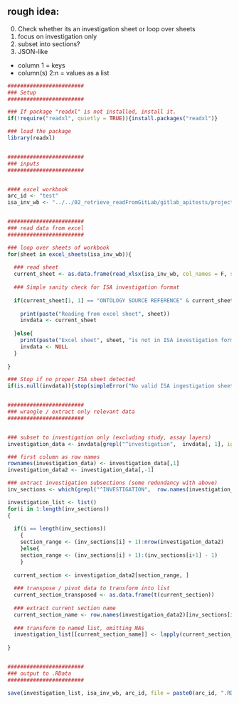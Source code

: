 
## rough idea: 

0. Check whether its an investigation sheet or loop over sheets
1. focus on investigation only
2. subset into sections?
3. JSON-like
  - column 1 = keys
  - column(s) 2:n = values as a list


```r

########################
### Setup
########################

### If package "readxl" is not installed, install it.
if(!require("readxl", quietly = TRUE)){install.packages("readxl")}

### load the package
library(readxl)


########################
### inputs
########################


#### excel workbook
arc_id <- "test"
isa_inv_wb <- "../../02_retrieve_readFromGitLab/gitlab_apitests/project_isaInvestigation.xlsx"


########################
### read data from excel
########################

### loop over sheets of workbook
for(sheet in excel_sheets(isa_inv_wb)){
  
  ### read sheet
  current_sheet <- as.data.frame(read_xlsx(isa_inv_wb, col_names = F, sheet = sheet, .name_repair = "minimal"))
  
  ### Simple sanity check for ISA investigation format
  
  if(current_sheet[1, 1] == "ONTOLOGY SOURCE REFERENCE" & current_sheet[2, 1] == "Term Source Name"){
    
    print(paste("Reading from excel sheet", sheet))
    invdata <- current_sheet
    
  }else{
    print(paste("Excel sheet", sheet, "is not in ISA investigation format"))
    invdata <- NULL
  }
  
}

### Stop if no proper ISA sheet detected
if(is.null(invdata)){stop(simpleError("No valid ISA ingestigation sheet detected"))}


########################
### wrangle / extract only relevant data
########################


### subset to investigation only (excluding study, assay layers)
investigation_data <- invdata[grepl("^investigation",  invdata[, 1], ignore.case = T), ]

### first column as row names
rownames(investigation_data) <- investigation_data[,1]
investigation_data2 <- investigation_data[,-1]

### extract investigation subsections (some redundancy with above)
inv_sections <- which(grepl("^INVESTIGATION",  row.names(investigation_data2), ignore.case = F))

investigation_list <- list()
for(i in 1:length(inv_sections))
{
  
  if(i == length(inv_sections))
    {
    section_range <- (inv_sections[i] + 1):nrow(investigation_data2)
    }else{
    section_range <- (inv_sections[i] + 1):(inv_sections[i+1] - 1)  
    }
  
  current_section <- investigation_data2[section_range, ]
  
  ### transpose / pivot data to transform into list
  current_section_transposed <- as.data.frame(t(current_section))
  
  ### extract current section name
  current_section_name <- row.names(investigation_data2)[inv_sections[i]]
  
  ### transform to named list, omitting NAs
  investigation_list[[current_section_name]] <- lapply(current_section_transposed, function(v){v[!is.na(v)]})
  
}


########################
### output to .RData
########################

save(investigation_list, isa_inv_wb, arc_id, file = paste0(arc_id, ".RData"))

```





